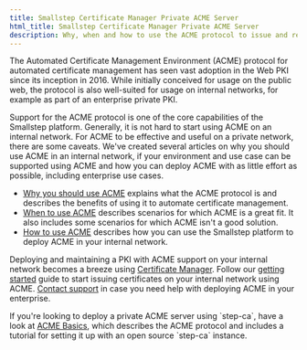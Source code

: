 ```yaml
---
title: Smallstep Certificate Manager Private ACME Server
html_title: Smallstep Certificate Manager Private ACME Server
description: Why, when and how to use the ACME protocol to issue and renew certificates with Smallstep Certificate Manager.
---
```


The Automated Certificate Management Environment (ACME) protocol for automated certificate management has seen vast adoption in the Web PKI since its inception in 2016.
While initially conceived for usage on the public web,
the protocol is also well-suited for usage on internal networks,
for example as part of an enterprise private PKI.

Support for the ACME protocol is one of the core capabilities of the Smallstep platform.
Generally, it is not hard to start using ACME on an internal network.
For ACME to be effective and useful on a private network, there are some caveats.
We've created several articles on why you should use ACME in an internal network,
if your environment and use case can be supported using ACME
and how you can deploy ACME with as little effort as possible,
including enterprise use cases.

- [Why you should use ACME](./acme/why-use-acme.mdx) explains what the ACME protocol is and describes the benefits of using it to automate certificate management.
- [When to use ACME](./acme/when-to-use-acme.mdx) describes scenarios for which ACME is a great fit. It also includes some scenarios for which ACME isn't a good solution.
- [How to use ACME](./acme/how-to-use-acme.mdx) describes how you can use the Smallstep platform to deploy ACME in your internal network.

Deploying and maintaining a PKI with ACME support on your internal network becomes a breeze using [Certificate Manager](https://smallstep.com/certificate-manager/).
Follow our [getting started](./acme/how-to-use-acme.mdx#get-started) guide to start issuing certificates on your internal network using ACME.
[Contact support](mailto:support@smallstep.com) in case you need help with deploying ACME in your enterprise.

<Alert severity="info">
  <div>
    If you're looking to deploy a private ACME server using `step-ca`, have a look at <a href="https://smallstep.com/docs/step-ca/acme-basics">ACME Basics</a>, which describes the ACME protocol and includes a tutorial for setting it up with an open source `step-ca` instance.
  </div>
</Alert>
